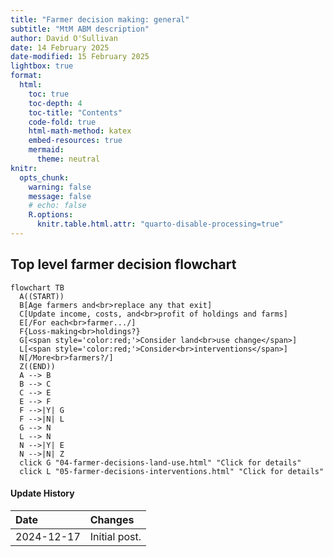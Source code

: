 ```yaml
---
title: "Farmer decision making: general"
subtitle: "MtM ABM description"
author: David O'Sullivan
date: 14 February 2025
date-modified: 15 February 2025
lightbox: true
format:
  html:
    toc: true
    toc-depth: 4
    toc-title: "Contents"
    code-fold: true
    html-math-method: katex
    embed-resources: true
    mermaid:
      theme: neutral
knitr:
  opts_chunk: 
    warning: false
    message: false
    # echo: false
    R.options: 
      knitr.table.html.attr: "quarto-disable-processing=true"
---
```


## Top level farmer decision flowchart
```mermaid
flowchart TB
  A((START))
  B[Age farmers and<br>replace any that exit]
  C[Update income, costs, and<br>profit of holdings and farms]
  E[/For each<br>farmer.../]
  F{Loss-making<br>holdings?}
  G[<span style='color:red;'>Consider land<br>use change</span>]
  L[<span style='color:red;'>Consider<br>interventions</span>]
  N[/More<br>farmers?/]
  Z((END))
  A --> B
  B --> C
  C --> E
  E --> F
  F -->|Y| G
  F -->|N| L
  G --> N
  L --> N
  N -->|Y| E
  N -->|N| Z
  click G "04-farmer-decisions-land-use.html" "Click for details"
  click L "05-farmer-decisions-interventions.html" "Click for details"
```

::: {.callout-note collapse="true"}
#### Update History

| Date       | Changes
|:-          |:--
| 2024-12-17 | Initial post.                       

:::

